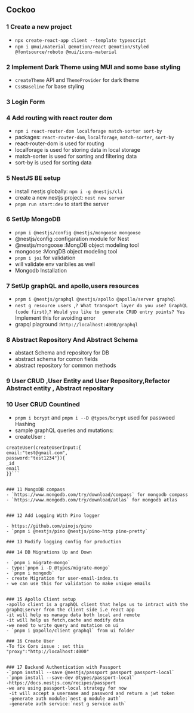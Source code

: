 ## Cockoo

### 1 Create a new project

- `npx create-react-app client --template typescript`
- `npm i @mui/material @emotion/react @emotion/styled @fontsource/roboto @mui/icons-material`

### 2 Implement Dark Theme using MUI and some base styling

- `createTheme` API and `ThemeProvider` for dark theme
- `CssBaseline` for base styling

### 3 Login Form
    
### 4 Add routing with react router dom

- `npm i react-router-dom localforage match-sorter sort-by`
- packages: `react-router-dom`, `localforage`, `match-sorter`, `sort-by`
- react-router-dom is used for routing
- localforage is used for storing data in local storage
- match-sorter is used for sorting and filtering data
- sort-by is used for sorting data

### 5 NestJS BE setup

- install nestjs globally: `npm i -g @nestjs/cli`
- create a new nestjs project: `nest new server`
- `pnpm run start:dev` to start the server


### 6 SetUp MongoDB
- `pnpm i @nestjs/config @nestjs/mongoose mongoose`
- @nestjs/config :configaration module for Nest
- @nestjs/mongoose :MongDB object modeling tool
- mongoose :MongDB object modeling tool
- `pnpm i joi` for validation
- will validate env varibiles as well
- Mongodb Installation 


### 7 SetUp graphQL and apollo,users resources
- `pnpm i @nestjs/graphql @nestjs/apollo @apollo/server graphql`
- `nest g resource users `,`? What transport layer do you use? GraphQL (code first)`,`? Would you like to generate CRUD entry points? Yes` Implement this for avoiding error
- grapql plaground :`http://localhost:4000/graphql`

### 8 Abstract Repository And Abstract Schema
- abstact Schema and  repository for DB
- abstract schema for comon fields
- abstract repository for common methods

### 9 User CRUD ,User Entity and User Repository,Refactor Abstract entity , Abstract repositary

### 10 User CRUD Countined
- `pnpm i bcrypt` and `pnpm i --D @types/bcrypt`  used for passwoed Hashing
- sample graphQL queries and mutations:
- createUser : 

```mutation{
createUser(createUserInput:{
email:"test@gmail.com",
password:"test1234"}){
_id
email
}}```


### 11 MongoDB compass
- `https://www.mongodb.com/try/download/compass` for mongodb compass
- `https://www.mongodb.com/try/download/atlas` for mongodb atlas


### 12 Add Logging With Pino logger

- https://github.com/pinojs/pino
- `pnpm i @nestjs/pino @nestjs/pino-http pino-pretty`

### 13 Modify logging config for production

### 14 DB Migrations Up and Down

- `pnpm i migrate-mongo`
- type:`pnpm i -D @types/migrate-mongo`
- `pnpm i mongodb`
- create Migration for user-email-index.ts
- we can use this for validation to make unique emails


### 15 Apollo Client setup
-apollo client is a graphQL client that helps us to intract with the graphQLserver from the client side i.e react app
-it will help us manage data both local and remote
-it will help us fetch,cache and modify data
-we need to write query and mutation on ui
- `pnpm i @apollo/client graphql` from ui folder

### 16 Create User
-To fix Cors issue : set this 
"proxy":"http://localhost:4000"


### 17 Backend Authentication with Passport
-`pnpm install --save @nestjs/passport passport passport-local`
-`pnpm install --save-dev @types/passport-local`
-https://docs.nestjs.com/recipes/passport
-we are using passport-local strategy for now
 -it will accept a username and password and return a jwt token
 -generate auth module:`nest g module auth`
 -generate auth service:`nest g service auth`